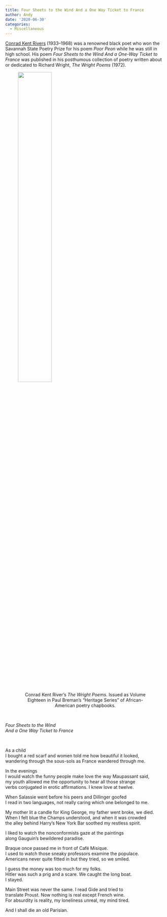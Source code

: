 ```yaml
---
title: Four Sheets to the Wind And a One Way Ticket to France
author: Andy
date: '2020-06-30'
categories:
  - Miscellaneous
---
```



[Conrad Kent Rivers](https://www.oxfordreference.com/view/10.1093/oi/authority.20110803100422986) (1933&ndash;1968) was a renowned black poet who won the Savannah State Poetry Prize for his poem *Poor Peon* while he was still in high school. His poem *Four Sheets to the Wind And a One-Way Ticket to France* was published in his posthumous collection of poetry written about or dedicated to Richard Wright, *The Wright Poems* (1972).

<figure>
![](wright-poems.jpg){width=50%}
<figcaption style="text-align:center;">Conrad Kent River's *The Wright Poems*. Issued as Volume Eighteen in Paul Breman's "Heritage Series" of African-American poetry chapbooks.</figcaption>
</figure>

<br />

*Four Sheets to the Wind* <br />
*And a One Way Ticket to France*

<br />

As a child <br />
I bought a red scarf and women told me how beautiful it looked, <br />
wandering through the sous-sols as France wandered through me.


In the evenings <br />
I would watch the funny people make love the way Maupassant said, <br />
my youth allowed me the opportunity to hear all those strange <br />
verbs conjugated in erotic affirmations. I knew love at twelve.

When Salassie went before his peers and Dillinger goofed <br />
I read in two languages, not really caring which one belonged to me.

My mother lit a candle for King George, my father went broke, we died. <br />
When I felt blue the Champs understood, and when it was crowded <br />
the alley behind Harry's New York Bar soothed my restless spirit.

I liked to watch the nonconformists gaze at the paintings <br />
along Gauguin's bewildered paradise.

Braque once passed me in front of Café Misique. <br />
I used to watch those sneaky professors examine the populace. <br />
Americans never quite fitted in but they tried, so we smiled.

I guess the money was too much for my folks. <br />
Hitler was such a prig and a scare. We caught the long boat. <br />
I stayed.

Main Street was never the same. I read Gide and tried to <br />
translate Proust. Now nothing is real except French wine. <br />
For absurdity is reality, my loneliness unreal, my mind tired.

And I shall die an old Parisian.